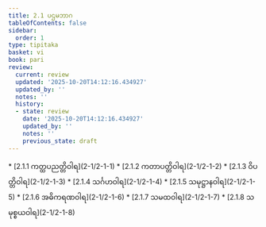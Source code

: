 ```yaml
---
title: 2.1 ပဌမဘာဂ
tableOfContents: false
sidebar:
  order: 1
type: tipitaka
basket: vi
book: pari
review:
  current: review
  updated: '2025-10-20T14:12:16.434927'
  updated_by: ''
  notes: ''
  history:
  - state: review
    date: '2025-10-20T14:12:16.434927'
    updated_by: ''
    notes: ''
    previous_state: draft
---
```



<DynamicBreadcrumb />


<ReviewStatus review={frontmatter.review} showDetails={true} />

<HypothesisAnnotation frontmatter={frontmatter} />



<TableOfContents book="pari" section="2.1">
* [2.1.1 ကတ္ထပညတ္တိဝါရ](2-1/2-1-1)
* [2.1.2 ကတာပတ္တိဝါရ](2-1/2-1-2)
* [2.1.3 ဝိပတ္တိဝါရ](2-1/2-1-3)
* [2.1.4 သင်္ဂဟဝါရ](2-1/2-1-4)
* [2.1.5 သမုဋ္ဌာနဝါရ](2-1/2-1-5)
* [2.1.6 အဓိကရဏဝါရ](2-1/2-1-6)
* [2.1.7 သမထဝါရ](2-1/2-1-7)
* [2.1.8 သမုစ္စယဝါရ](2-1/2-1-8)
</TableOfContents>